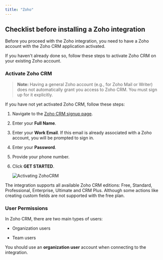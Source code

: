 ```yaml
---
title: "Zoho"
---
```


## Checklist before installing a Zoho integration

Before you proceed with the Zoho integration, you need to have a Zoho account with the Zoho CRM application activated.

If you haven't already done so, follow these steps to activate Zoho CRM on your existing Zoho account.

### Activate Zoho CRM

> **Note:** Having a general Zoho account (e.g., for Zoho Mail or Writer) does not automatically grant you access to Zoho CRM. You must sign up for it explicitly.

If you have not yet activated Zoho CRM, follow these steps:
1.  Navigate to the [Zoho CRM signup page](https://www.zoho.com/crm/signup.html).
2.  Enter your **Full Name**. 
3.  Enter your **Work Email**. If this email is already associated with a Zoho account, you will be prompted to sign in.
4.  Enter your **Password**.
4.  Provide your phone number.
5.  Click **GET STARTED**.

    ![Activating ZohoCRM](/images/customer-guides/zoho-register.png)

The integration supports all available Zoho CRM editions: Free, Standard, Professional, Enterprise, Ultimate and CRM Plus.
Although some actions like creating custom fields are not supported with the free plan.

### User Permissions

In Zoho CRM, there are two main types of users:

- Organization users

- Team users

You should use an **organization user** account when connecting to the integration.
